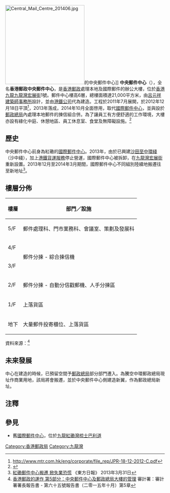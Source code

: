 [[File:Central_Mail_Centre_201406.jpg|250px]]的中央郵件中心]]
'''中央郵件中心'''（{{lang-en|Central Mail Centre}}），全名'''香港郵政中央郵件中心'''，是[[香港郵政|香港郵政]]處理本地及國際郵件的辦公大樓，位於[[香港|香港]][[九龍|九龍]][[九龍灣|九龍灣]][[宏展街|宏展街]]1號。郵件中心樓高6層，總樓面積達21,000平方米，由[[呂元祥建築師事務所|呂元祥建築師事務所]]設計，並由[[港鐵公司|港鐵公司]]代為建造。工程於2011年7月展開，於2012年12月18日平頂<ref>http://www.mtr.com.hk/eng/corporate/file_rep/JPR-18-12-2012-C.pdf</ref>，2013年落成，2014年10月全面啓用，取代[[國際郵件中心|國際郵件中心]]，並與設於[[香港郵政總局|郵政總局]]內處理本地郵件的揀信組合併。為了讓員工有方便舒適的工作環境，大樓亦設有綠化中庭、休憩地區、員工休息室、食堂及無障礙設施。<ref>{{Cite web |url=http://www.csb.gov.hk/hkgcsb/csn/csn93/93c/close_up_1.html |title=公務員通訊第93期 2015-06-20 |accessdate=2016-05-28 |archive-date=2018-10-25 |archive-url=https://web.archive.org/web/20181025180629/https://www.csb.gov.hk/hkgcsb/csn/csn93/93c/close_up_1.html |dead-url=no }}</ref>

== 歷史 ==
中央郵件中心前身為紅磡的[[國際郵件中心|國際郵件中心]]。2013年，由於已興建[[沙田至中環綫|沙田至中環綫]]（沙中綫），加上[[港鐵#貨運服務（已結束）|港鐵貨運服務]]停止營運，國際郵件中心被拆卸，在[[九龍灣|九龍灣]][[宏展街|宏展街]]重新設置。2013年12月至2014年3月期間，國際郵件中心不同組別陸續地搬遷往至新地址<ref>[http://orientaldaily.on.cc/cnt/news/20130331/00176_029.html 紅磡郵件中心搬遷 掀失業恐慌] {{Wayback|url=http://orientaldaily.on.cc/cnt/news/20130331/00176_029.html |date=20191117170447 }} 《東方日報》 2013年3月31日</ref>。

==樓層分佈==
{| class="wikitable"
|-align=center
! 樓層 !! 部門／設施
|-align=center
| 5/F
| 郵件處理科、門市業務科、會議室、策劃及發展科
|-align=center
| 4/F
|rowspan="2"| 郵件分揀 - 綜合揀信機
|-align=center
| 3/F
|-align=center
| 2/F
| 郵件分揀 - 自動分信戳郵機、人手分揀區
|-align=center
| 1/F
|上落貨區
|-align=center
|地下
|大量郵件投寄櫃位、上落貨區
|}

資料來源：<ref>[http://www.aud.gov.hk/pdf_ca/c65ch05.pdf 香港郵政的運作 第5部分：中央郵件中心及郵政總局大樓的管理] {{Wayback|url=http://www.aud.gov.hk/pdf_ca/c65ch05.pdf |date=20180408073255 }} 審計署：審計署署長報告書 - 第六十五號報告書（二零一五年十月）第5章</ref>

== 未來發展 ==
中心在建造的時候，已預留空間予[[香港郵政總局|郵政總局]]部分部門遷入。為騰空中環郵政總局現址作商業用地，該局將會搬遷，並於中央郵件中心側建造新翼，作為郵政總局新址。

==注釋==
<references />

==參見==
*舊[[國際郵件中心|國際郵件中心]]，位於[[九龍|九龍]][[紅磡灣|紅磡灣]][[梳士巴利道|梳士巴利道]]

[[Category:香港郵政局|Category:香港郵政局]]
[[Category:九龍灣|Category:九龍灣]]